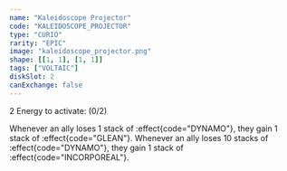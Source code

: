 ```yaml
---
name: "Kaleidoscope Projector"
code: "KALEIDOSCOPE_PROJECTOR"
type: "CURIO"
rarity: "EPIC"
image: "kaleidoscope_projector.png"
shape: [[1, 1], [1, 1]]
tags: ["VOLTAIC"]
diskSlot: 2
canExchange: false
---
```


2 Energy to activate: (0/2)

Whenever an ally loses 1 stack of :effect{code="DYNAMO"}, they gain 1 stack of :effect{code="GLEAN"}. Whenever an ally loses 10 stacks of :effect{code="DYNAMO"}, they gain 1 stack of :effect{code="INCORPOREAL"}.
